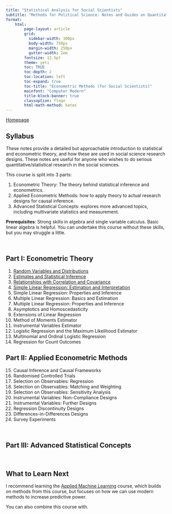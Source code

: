 ```yaml
---
title: "Statistical Analysis for Social Scientists"
subtitle: "Methods for Political Science: Notes and Guides on Quantitative Methods"
format:
    html:
        page-layout: article
        grid:
          sidebar-width: 300px
          body-width: 750px
          margin-width: 250px
          gutter-width: 2em
        fontsize: 12.5pt
        theme: yeti
        toc: TRUE
        toc-depth: 2
        toc-location: left
        toc-expand: true
        toc-title: "Econometric Methods (for Social Scientists)"
        mainfont: "Computer Modern"
        title-block-banner: true
        classoption: fleqn
        html-math-method: katex
---
```


[Homepage](https://politicalscience.github.io)

## Syllabus

These notes provide a detailed but approachable introduction to statistical and econometric theory, and how these are used in social science research designs. These notes are useful for anyone who wishes to do serious quantitative/statistical research in the social sciences.

This course is split into 3 parts:

1.  Econometric Theory: The theory behind statistical inference and econometrics.
2.  Applied Econometric Methods: how to apply theory to actual research designs for causal inference.
3.  Advanced Statistical Concepts: explores more advanced topics, including multivariate statistics and measurement.

**Prerequisites**: Strong skills in algebra and single variable calculus. Basic linear algebra is helpful. You can undertake this course without these skills, but you may struggle a little.

<br />

## Part I: Econometric Theory

1.  [Random Variables and Distributions](https://politicalscience.github.io/metrics/1.html)
2.  [Estimates and Statistical Inference](https://politicalscience.github.io/metrics/2.html)
3.  [Relationships with Correlation and Covariance](https://politicalscience.github.io/metrics/3.html)
4.  [Simple Linear Regression: Estimation and Interpretation](https://politicalscience.github.io/metrics/4.html)
5.  Simple Linear Regression: Properties and Inference
6.  Multiple Linear Regression: Basics and Estimation
7.  Multiple Linear Regression: Properties and Inference
8.  Asymptotics and Homoscedasticity
9.  Extensions of Linear Regression
10. Method of Moments Estimator
11. Instrumental Variables Estimator
12. Logistic Regression and the Maximum Likelihood Estimator
13. Multinomial and Ordinal Logistic Regression
14. Regression for Count Outcomes

## Part II: Applied Econometric Methods

15. Causal Inference and Causal Frameworks
16. Randomised Controlled Trials
17. Selection on Observables: Regression
18. Selection on Observables: Matching and Weighting
19. Selection on Observables: Sensitivity Analysis
20. Instrumental Variables: Non-Compliance Designs
21. Instrumental Variables: Further Designs
22. Regression Discontinuity Designs
23. Differences-in-Differences Designs
24. Survey Experiments

<br />

## Part III: Advanced Statistical Concepts

<br />

## What to Learn Next

I recommend learning the [Applied Machine Learning](https://politicalscience.github.io/machine) course, which builds on methods from this course, but focuses on how we can use modern methods to increase predictive power.

You can also combine this course with.
